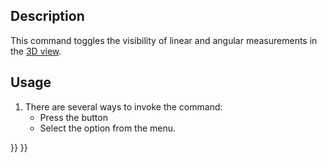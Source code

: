 <languages/>

<div class="mw-translate-fuzzy">
{{Docnav/ru
|[[Part_Measure_Toggle_All/ru|Переключить всё]]
|[[Part_Measure_Toggle_Delta/ru|Переключить Дельту]]
|[[Part_Workbench/ru|Part]]
|IconL=Part_Measure_Toggle_All.svg
|IconR=Part_Measure_Toggle_Delta.svg
|IconC=Workbench_Part.svg
}}
</div>

{{VeryImportantMessage|This command is obsolete, it is not available in {{VersionPlus|1.0}}.<br>Use [[Image:Std_Measure.svg|24px]] [[Std_Measure|Std Measure]] instead.}}

{{GuiCommand/ru
|Name/ru=Part_Measure_Toggle_3D
|Name=Part_Measure_Toggle_3D
|MenuLocation=Измерить → Toggle 3D
|Workbenches=[[Part_Workbench/ru|Part]]
|SeeAlso=[[Part_Measure_Toggle_Delta/ru|Переключить Дельту]]
}}

==Description== 

This command toggles the visibility of linear and angular measurements in the [[3D_view|3D view]].

==Usage== 

# There are several ways to invoke the command:
#* Press the {{Button|[[Image:Part_Measure_Toggle_3D.svg|16px]] [[Part_Measure_Toggle_3D|Toggle 3D]]}} button
#* Select the {{MenuCommand|Measure → [[Image:Part_Measure_Toggle_3D.svg|16px]] Toggle 3D}} option from the menu.


<div class="mw-translate-fuzzy">
{{Docnav/ru
|[[Part_Measure_Toggle_All/ru|Переключить всё]]
|[[Part_Measure_Toggle_Delta/ru|Переключить Дельту]]
|[[Part_Workbench/ru|Part]]
|IconL=Part_Measure_Toggle_All.svg
|IconR=Part_Measure_Toggle_Delta.svg
|IconC=Workbench_Part.svg
}}
</div>

{{Part Tools navi{{#translation:}}}}
{{Userdocnavi{{#translation:}}}}